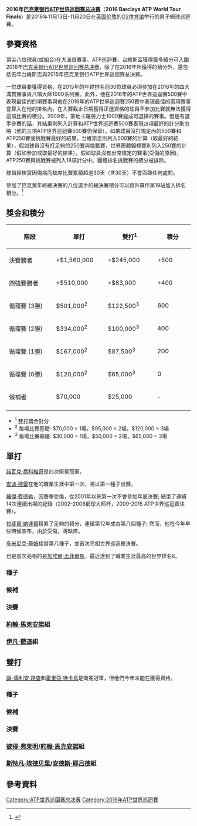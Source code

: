 {{noteTA
|G1=tennis
}}
{{TennisEventInfo|2016|ATP世界巡回赛总决赛|
| date=11月13日至20日
| edition=第47届(单打) / 第42届 (双打)
| Category=ATP世界巡回赛总决赛
|prize_money=$7,000,000
|surface=室內 / 硬地
|venue = [[O2體育館|O2體育館]]
|location= {{flagicon|UK}} [[伦敦|伦敦]]
|champs= {{flagicon|GBR}} [[安迪·穆雷|安迪·穆雷]]
|champd= {{flagicon|FIN}} [[亨利·孔蒂寧|亨利·孔蒂寧]] / {{flagicon|AUS}} [[約翰·皮爾斯|約翰·皮爾斯]]
}}
'''2016年[[巴克莱银行|巴克莱银行]][[ATP世界巡回赛总决赛|ATP世界巡回赛总决赛]]'''（'''2016 Barclays ATP World Tour Finals'''）是2016年11月13日-11月20日在[[英国|英国]][[伦敦|伦敦]]的[[O2体育馆|O2体育馆]]举行的男子網球巡迴賽。

==參賽資格==
頂尖八位球員(或組合)在大滿貫賽事、ATP巡迴賽、台維斯盃獲得最多績分可入圍2016年[[巴克莱银行|巴克莱银行]][[ATP世界巡回赛总决赛|ATP世界巡回赛总决赛]]，除了在2016年所獲得的積分外，還包括去年台維斯盃與2015年巴克莱银行ATP世界巡回赛总决赛。

一位球員要獲得資格，在2015年的年終排名前30位球員必須參加在2016年的四大滿貫賽事與八項大師1000系列賽。此外，他在2016年的ATP世界巡迴賽500賽中表現最佳的四項賽事與他在2016年的ATP世界巡迴賽250賽中表現最佳的兩項賽事會算入在他的排名內。在入賽截止日期獲得正選資格的球員不參加比賽就無法獲得這項比賽的積分。2009年，蒙地卡羅勞力士1000賽變成可選擇的賽事。但是有選手參賽的話，其結果則列入計算和ATP世界巡迴賽500賽表現四項最好的計分則忽略（他的三項ATP世界巡迴賽500賽仍保留）。如果球員沒打規定內的500賽和ATP250賽或挑戰賽最好的結果，台維斯盃則列入500賽的計算（取最好的結果），假如球員沒有打足夠的250賽與挑戰賽，世界團體錦標賽則列入250賽的計算（假如參加或取最好的結果）。假如球員沒有出席規定的賽事(受傷的原因)，ATP250賽與挑戰賽被列入18項計分中。團體排名挑戰賽的績分被排除。

球員經核實因傷病而缺席比賽累積超過30天（含30天）不會面臨任何處罰。

參加了巴克萊年終總決賽的八位選手的總決賽積分可以額外算作第19站加入排名積分。<ref>{{Cite web |work=ATP World Tour |title=Rankings-FAQ |url=http://www.atpworldtour.com/Rankings/Rankings-FAQ.aspx |accessdate=2016-11-13 |archive-date=2013-07-13 |archive-url=https://www.webcitation.org/6I5Cp3Dk5?url=http://www.atpworldtour.com/Rankings/Rankings-FAQ.aspx |dead-url=no }}</ref>

==獎金和積分==
{| class="wikitable"
|- bgcolor="#d1e4fd"
!width="170"|階段
!width="140"|單打
!width="140"|雙打<sup>1</sup>
!width="110"|積分
|- align="center"
|決賽勝者|| +$1,560,000 || +$245,000 || +500
|- align="center"
|四強賽勝者|| +$510,000 || +$83,000 || +400
|- align="center"
|循環賽 (3勝) || $501,000<sup>2</sup> || $122,500<sup>3</sup> ||600
|- align="center"
|循環賽 (2勝) || $334,000<sup>2</sup> || $100,000<sup>3</sup> || 400
|- align="center"
|循環賽 (1勝) || $167,000<sup>2</sup> || $87,500<sup>3</sup> || 200
|- align="center"
|循環賽 (0勝) || $120,000<sup>2</sup> || $65,000<sup>3</sup> || 0
|- align="center"
|候補者  || $70,000 || $25,000 || –
|-
|}
*<sup>1</sup> 雙打獎金對分
*<sup>2</sup> 每場比賽基礎: $70,000 = 1場，$95,000 = 2場，$120,000 = 3場
*<sup>3</sup> 每場比賽基礎: $30,000 = 1場，$50,000 = 2場，$65,000 = 3場

==單打==
[[諾瓦克·喬科維奇|諾瓦克·喬科維奇]]是四次衛冕冠軍。

[[安迪·穆雷|安迪·穆雷]]在他的職業生涯中第一次，將以第一種子出賽。

[[羅傑·費德勒|羅傑·費德勒]]，因賽季受傷，從2001年以來第一次不會參加年底決賽; 結束了連續14次連續出場的紀錄（2002-2008網球大師杯，2009-2015 ATP世界巡迴賽決賽）。

[[拉斐爾·納達爾|拉斐爾·納達爾]]積累了足夠的積分，連續第12年成為第八個種子; 然而，他在今年早些時候宣布，由於受傷，將缺席。
 
[[多米尼克·蒂姆|多米尼克·蒂姆]]接替第八種子，並首次亮相世界巡迴賽決賽。
 
也是首次亮相的是[[加埃爾·孟菲爾斯|加埃爾·孟菲爾斯]]，最近達到了職業生涯最高的世界排名6。
===種子===
{{columns-list|2|
# {{flagicon|GBR}} '''[[安迪·穆雷|安迪·穆雷]](冠軍)
# {{flagicon|SRB}} [[諾瓦克·喬科維奇|諾瓦克·喬科維奇]]''(亞軍)
# {{flagicon|SUI}} [[斯坦·瓦林卡|斯坦·瓦林卡]]''(小組賽)''
# {{flagicon|CAN}} [[米洛斯·拉奧尼奇|米洛斯·拉奧尼奇]]''(半決賽)''
# {{flagicon|JPN}} [[錦織圭|錦織圭]]''(半決賽)''
# {{flagicon|FRA}} [[加埃爾·孟菲爾斯|加埃爾·孟菲爾斯]]''(小組賽,由於受傷退出)''
# {{flagicon|CRO}} [[馬林·契利奇|馬林·契利奇]]''(小組賽)''
# {{flagicon|AUT}} [[多米尼克·蒂姆|多米尼克·蒂姆]]''(小組賽)''
}}

===候補===
{{columns-list|2|
# {{flagicon|BEL}} [[大衛·戈芬|大衛·戈芬]]''(替補[[加埃爾·孟菲爾斯|加埃爾·孟菲爾斯]], 小組賽)''
# {{flagicon|ESP}} [[羅伯托·包蒂斯塔·阿古特|羅伯托·包蒂斯塔·阿古特]] ''(未出賽)
}}

===決賽===
{{4TeamBracket-Tennis3-v2
| RD1=半決賽
| RD2=決賽

| team width = 200

| RD1-seed1=1
| RD1-team1='''{{flagicon|GBR}} [[安迪·穆雷|安迪·穆雷]]'''
| RD1-score1-1=5
| RD1-score1-2='''7<sup>7</sup>'''
| RD1-score1-3='''7<sup>11</sup>'''
| RD1-seed2=4
| RD1-team2={{flagicon|CAN}} [[米洛斯·拉奧尼奇|米洛斯·拉奧尼奇]]
| RD1-score2-1='''7'''
| RD1-score2-2=6<sup>5</sup>
| RD1-score2-3=6<sup>9</sup><ref>{{citeweb|url=https://www.theguardian.com/sport/live/2016/nov/19/andy-murray-v-milos-raonic-atp-world-tour-finals-live|title=Andy Murray v Milos Raonic: ATP World Tour Finals – as it happened|date=19 November 2016|work=Guardian|accessdate=21 November 2016|archive-date=2016-11-21|archive-url=https://web.archive.org/web/20161121095619/https://www.theguardian.com/sport/live/2016/nov/19/andy-murray-v-milos-raonic-atp-world-tour-finals-live|dead-url=no}}</ref>

| RD1-seed3=2
| RD1-team3='''{{flagicon|SRB}} [[諾瓦克·喬科維奇|諾瓦克·喬科維奇]]'''
| RD1-score3-1='''6'''
| RD1-score3-2='''6'''
| RD1-score3-3=
| RD1-seed4=5
| RD1-team4={{flagicon|JPN}} [[錦織圭|錦織圭]]
| RD1-score4-1=1
| RD1-score4-2=1<ref>{{citeweb|url=https://www.theguardian.com/sport/live/2016/nov/19/novak-djokovic-v-kei-nishikori-atp-world-tour-finals-live|title=Novak Djokovic v Kei Nishikori: ATP World Tour Finals – as it happened|date=19 November 2016|work=Guardian|accessdate=21 November 2016|archive-date=2016-11-21|archive-url=https://web.archive.org/web/20161121095614/https://www.theguardian.com/sport/live/2016/nov/19/novak-djokovic-v-kei-nishikori-atp-world-tour-finals-live|dead-url=no}}</ref>
| RD1-score4-3=

| RD2-seed1=1
| RD2-team1='''{{flagicon|GBR}} [[安迪·穆雷|安迪·穆雷]]
| RD2-score1-1='''6'''
| RD2-score1-2='''6
| RD2-score1-3=
| RD2-seed2=2
| RD2-team2={{flagicon|SRB}} [[諾瓦克·喬科維奇|諾瓦克·喬科維奇]]
| RD2-score2-1=3
| RD2-score2-2=4<ref>{{citeweb|url=https://www.theguardian.com/sport/live/2016/nov/20/andy-murray-v-novak-djokovic-atp-world-tour-finals-live|title=Andy Murray beats Novak Djokovic to win the ATP World Tour Finals – as it happened|date=20 November 2016|work=Guardian|accessdate=21 November 2016|archive-date=2016-11-21|archive-url=https://web.archive.org/web/20161121065215/https://www.theguardian.com/sport/live/2016/nov/20/andy-murray-v-novak-djokovic-atp-world-tour-finals-live|dead-url=no}}</ref>
| RD2-score2-3=
}}

===[[約翰·馬克安諾|約翰·馬克安諾]]組===
{{4TeamRR-TennisWide
|title-1=
|title-2=RR W–L
|title-3=Set W–L
|title-4=Game W–L
|title-5=Standings

|seed-1=1
|team-1-abbrev={{flagicon|GBR}} [[安迪·穆雷|安迪·穆雷]]
|team-1={{nowrap|{{flagicon|GBR}} [[安迪·穆雷|安迪·穆雷]]}}
|match-w/l-1='''3–0'''
|set-w/l-1='''6–1 (85.7%)'''
|game-w/l-1='''{{nowrap|42–26 (61.8%)}}'''
|standings-1='''1'''

|seed-2=3
|team-2-abbrev={{flagicon|SUI}} [[斯坦·瓦林卡|斯坦·瓦林卡]] 
|team-2={{nowrap|{{flagicon|SUI}} [[斯坦·瓦林卡|斯坦·瓦林卡]]}} 
|match-w/l-2=1–2 
|set-w/l-2=2–4 (33.3%)
|game-w/l-2={{nowrap|25–36 (41.0%)}}
|standings-2=3

|seed-3=5
|team-3-abbrev={{flagicon|JPN}} [[錦織圭|錦織圭]] 
|team-3={{nowrap|{{flagicon|JPN}} [[錦織圭|錦織圭]]}} 
|match-w/l-3='''1–2'''
|set-w/l-3='''4–4 (50.0%) '''
|game-w/l-3='''{{nowrap|38–38 (50.0%)}}'''
|standings-3='''2'''

|seed-4=7
|team-4-abbrev={{flagicon|CRO}} [[馬林·契利奇|馬林·契利奇]] 
|team-4={{nowrap|{{flagicon|CRO}} [[馬林·契利奇|馬林·契利奇]]}}  
|match-w/l-4=1–2
|set-w/l-4=2–5 (28.6%)  
|game-w/l-4={{nowrap|32–37 (46.4%)}}  
|standings-4=4

|color-row-1=|1v2='''6–4, 6–2|1v3='''6–7<sup>(9–11)</sup>, 6–4, 6–4'''<ref>{{citeweb|url=https://www.theguardian.com/sport/2016/nov/16/andy-murray-battles-past-kei-nishikori-atp-finals|title=Andy Murray battles past Kei Nishikori to stay on course at ATP finals|date=16 November 2016|work=Guardian|accessdate=16 November 2016|archive-date=2016-11-21|archive-url=https://web.archive.org/web/20161121095630/https://www.theguardian.com/sport/2016/nov/16/andy-murray-battles-past-kei-nishikori-atp-finals|dead-url=no}}</ref>|1v4='''6–3, 6–2'''<ref>{{citeweb|url=https://www.theguardian.com/sport/2016/nov/14/andy-murray-marin-cilic-atp-world-tour-finals-02|title=Andy Murray blasts past Marin Cilic at start of ATP World Tour Finals|date=14 November 2016|work=Guardian|accessdate=15 November 2016|archive-date=2016-11-21|archive-url=https://web.archive.org/web/20161121095643/https://www.theguardian.com/sport/2016/nov/14/andy-murray-marin-cilic-atp-world-tour-finals-02|dead-url=no}}</ref>
|color-row-2=|2v1=4–6, 2–6|2v3=2–6, 3–6  |2v4='''7–6<sup>(7–3)</sup>, 7–6<sup>(7–3)</sup>'''<ref>{{citeweb|url=http://www.dailymail.co.uk/sport/tennis/article-3943552/Stan-Wawrinka-overcomes-Marin-Cilic-straight-sets-ATP-World-Tour-Finals-semi-final-hopes-alive.html|title=Stan Wawrinka overcomes Marin Cilic in straight sets at ATP World Tour Finals to set up crunch clash with world No 1 Andy Murray|date=16 November 2016|work=Daily Mail|accessdate=18 November 2016|archive-date=2016-11-20|archive-url=https://web.archive.org/web/20161120125731/http://www.dailymail.co.uk/sport/tennis/article-3943552/Stan-Wawrinka-overcomes-Marin-Cilic-straight-sets-ATP-World-Tour-Finals-semi-final-hopes-alive.html|dead-url=no}}</ref>
|color-row-3=|3v1=7–6<sup>(11–9)</sup>, 4–6, 4–6|3v2='''6–2, 6–3'''<ref>{{citeweb|url=https://www.theguardian.com/sport/2016/nov/14/kei-nishikori-stan-wawrinka-atp-world-tour-finals|title=Kei Nishikori beats Stan Wawrinka in ATP World Tour Finals opener|date=14 November 2016|work=Guardian|accessdate=15 November 2016|archive-date=2016-11-21|archive-url=https://web.archive.org/web/20161121095646/https://www.theguardian.com/sport/2016/nov/14/kei-nishikori-stan-wawrinka-atp-world-tour-finals|dead-url=no}}</ref>|3v4=6–3, 2–6, 3–6
|color-row-4=|4v1=3–6, 2–6 |4v2=6–7<sup>(3–7)</sup>, 6–7<sup>(3–7)</sup> |4v3='''3–6, 6–2, 6–3'''
}}

===[[伊凡·藍道|伊凡·藍道]]組===
{{4TeamRR-TennisWide
|title-1=
|title-2=RR W–L
|title-3=Set W–L
|title-4=Game W–L
|title-5=Standings

|seed-1=2
|team-1-abbrev='''{{flagicon|SRB}} [[諾瓦克·喬科維奇|諾瓦克·喬科維奇]]'''
|team-1='''{{nowrap|{{flagicon|SRB}} [[諾瓦克·喬科維奇|諾瓦克·喬科維奇]]}}'''
|match-w/l-1='''3–0 '''
|set-w/l-1='''6–1 (85.7%)'''
|game-w/l-1='''{{nowrap|44–24 (64.7%)}}'''
|standings-1='''1'''

|seed-2=4
|team-2-abbrev='''{{flagicon|CAN}} [[米洛斯·拉奧尼奇|米洛斯·拉奧尼奇]]'''
|team-2='''{{nowrap|{{flagicon|CAN}} [[米洛斯·拉奧尼奇|米洛斯·拉奧尼奇]]}}'''
|match-w/l-2='''2–1 '''
|set-w/l-2='''4–2 (66.7%)'''
|game-w/l-2='''{{nowrap|37–30 (55.2%)}}'''
|standings-2='''2'''

|seed-3=<span style="color:gray">6</span><br />9
|team-3-abbrev={{flagicon|FRA}} [[加埃爾·孟菲爾斯|<span style="color:gray">孟菲爾斯</span>]]<br />{{flagicon|BEL}} [[大衛·戈芬|大衛·戈芬]]
|team-3={{nowrap|{{flagicon|FRA}} [[加埃爾·孟菲爾斯|<span style="color:gray">加埃爾·孟菲爾斯</span>]]}}<br />{{flagicon|BEL}} [[大衛·戈芬|大衛·戈芬]]
|match-w/l-3=<span style="color:gray">0–2</span><br />0–1
|set-w/l-3=<span style="color:gray">1–4 (20.0%)</span><br />{{nowrap|0–2 (0%)}}
|game-w/l-3=<span style="color:gray">{{nowrap|20–25 (44.4%)}}</span><br />3–12 (20.0%)
|standings-3=<span style="color:gray">X</span><br />4

|seed-4=8
|team-4-abbrev={{flagicon|AUT}} [[多米尼克·蒂姆|多米尼克·蒂姆]]
|team-4={{nowrap|{{flagicon|AUT}} [[多米尼克·蒂姆|多米尼克·蒂姆]]}}
|match-w/l-4=1–2
|set-w/l-4=3–5 (37.5%)
|game-w/l-4={{nowrap|31–44 (41.3%)}}
|standings-4=3

|color-row-1=|1v2='''7–6<sup>(8–6)</sup>, 7–6<sup>(7–5)</sup><ref>{{citeweb|url=https://www.theguardian.com/sport/2016/nov/16/novak-djokovic-milos-raonic-atp-world-tour-finals/|title=Novak Djokovic finds a way to edge past Milos Raonic yet again|date=16 November 2016|work=Guardian|accessdate=16 November 2016|archive-date=2016-11-21|archive-url=https://web.archive.org/web/20161121095633/https://www.theguardian.com/sport/2016/nov/16/novak-djokovic-milos-raonic-atp-world-tour-finals|dead-url=no}}</ref>|1v3='''6–1, 6–2'''<ref>{{citeweb|url=https://www.theguardian.com/sport/2016/nov/17/novak-djokovic-beats-david-goffin-atp-world-tour-finals-tennis|title=Novak Djokovic gives David Goffin quick £144,000 payday|date=17 November 2016|work=Guardian|accessdate=18 November 2016|archive-date=2016-11-21|archive-url=https://web.archive.org/web/20161121095626/https://www.theguardian.com/sport/2016/nov/17/novak-djokovic-beats-david-goffin-atp-world-tour-finals-tennis|dead-url=no}}</ref><br /><small>''([[大衛·戈芬|大衛·戈芬]])''</small> |1v4={{nowrap|'''6–7<sup>(10–12)</sup>, 6–0, 6–2}}<ref>{{citeweb|url=http://www.telegraph.co.uk/tennis/2016/11/13/novak-djokovic-vs-dominic-thiem-atp-world-tour-finals-live/|title=Novak Djokovic recovers from losing first set to beat Dominic Thiem in ATP World Tour Finals opener|date=13 November 2016|work=Telegraph|accessdate=15 November 2016|archive-date=2016-11-21|archive-url=https://web.archive.org/web/20161121140702/http://www.telegraph.co.uk/tennis/2016/11/13/novak-djokovic-vs-dominic-thiem-atp-world-tour-finals-live/|dead-url=no}}</ref>
|color-row-2=|2v1=6–7<sup>(6–8)</sup>, 6–7<sup>(5–7)</sup> |2v3='''6–3, 6–4'''<ref>{{citeweb|url=http://www.dailymail.co.uk/sport/tennis/article-3932872/Milos-Raonic-shrugs-injury-concerns-defeat-Gael-Monfils-ATP-World-Tour-Finals.html|title=Milos Raonic shrugs off injury concerns to defeat Gael Monfils in the ATP World Tour Finals|date=13 November 2016|work=Daily Mail|accessdate=15 November 2016|archive-date=2016-11-15|archive-url=https://web.archive.org/web/20161115195406/http://www.dailymail.co.uk/sport/tennis/article-3932872/Milos-Raonic-shrugs-injury-concerns-defeat-Gael-Monfils-ATP-World-Tour-Finals.html|dead-url=no}}</ref><br /><small>''([[加埃爾·孟菲爾斯|加埃爾·孟菲爾斯]])''</small>|2v4='''7–6<sup>(7–5)</sup>, 6–3'''<ref>{{citeweb|url=http://www.dailymail.co.uk/sport/tennis/article-3947448/Milos-Raonic-defeats-Dominic-Thiem-7-6-6-3-ATP-World-Tour-Finals-clash.html|title=Milos Raonic defeats Dominic Thiem 7-6, 6-3 at the O2 Arena to reach ATP World Tour Finals last-four|date=17 November 2016|work=Daily Mail|accessdate=18 November 2016|archive-date=2016-11-20|archive-url=https://web.archive.org/web/20161120125652/http://www.dailymail.co.uk/sport/tennis/article-3947448/Milos-Raonic-defeats-Dominic-Thiem-7-6-6-3-ATP-World-Tour-Finals-clash.html|dead-url=no}}</ref>
|color-row-3=|3v1=<small>''([[大衛·戈芬|大衛·戈芬]])''</small><br />1–6, 2–6|3v2=3–6, 4–6<br /><small>''([[加埃爾·孟菲爾斯|加埃爾·孟菲爾斯]])''</small>|3v4=3–6, 6–1, 4–6<br /><small>''([[加埃爾·孟菲爾斯|加埃爾·孟菲爾斯]])''</small>
|color-row-4=|4v1=7–6<sup>(12–10)</sup>, 0–6, 2–6 |4v2=6–7<sup>(5–7)</sup>, 3–6 |4v3='''6–3, 1–6, 6–4'''<ref>{{citeweb|url=https://www.theguardian.com/sport/2016/nov/15/dominic-thiem-gael-monfils-atp-world-tour-finals/|title=Dominic Thiem gives glimpse of future in victory over Gaël Monfils|date=15 November 2016|work=Guardian|accessdate=16 November 2016|archive-date=2016-11-21|archive-url=https://web.archive.org/web/20161121095639/https://www.theguardian.com/sport/2016/nov/15/dominic-thiem-gael-monfils-atp-world-tour-finals|dead-url=no}}</ref><br /><small>''([[加埃爾·孟菲爾斯|加埃爾·孟菲爾斯]])''</small>
}}

==雙打==
[[讓-儒利安·路查|讓-儒利安·路查]]和[[霍里亞·特卡烏|霍里亞·特卡烏]]是衛冕冠軍，但他們今年未能在獲得資格。
===種子===
{{columns-list|2|
# {{flagicon|FRA}}[[皮埃爾-雨果·赫伯特|皮埃爾-雨果·赫伯特]] / {{flagicon|FRA}} [[尼古拉·馬俞|尼古拉·馬俞]]''(小組賽)''
# {{flagicon|GBR}} [[傑米·穆雷|傑米·穆雷]] / {{flagicon|BRA}} [[布魯諾·蘇雷斯|布魯諾·蘇雷斯]]''(半決賽)''
# {{flagicon|USA}}[[鲍勃·布赖恩|鲍勃·布赖恩]] / {{flagicon|USA}} [[麥克·布萊恩|麥克·布萊恩]]''(半決賽)''
# {{flagicon|ESP}} [[費利西亞諾·洛佩斯|費利西亞諾·洛佩斯]] / {{flagicon|ESP}} [[馬克·洛佩斯|馬克·洛佩斯]]''(小組賽)''
# {{flagicon|FIN}}'''[[亨利·孔蒂寧|亨利·孔蒂寧]] / {{flagicon|AUS}} [[約翰·皮爾斯|約翰·皮爾斯]](冠軍)
# {{flagicon|CRO}} [[伊萬·多迪格|伊萬·多迪格]] / {{flagicon|BRA}} [[馬塞洛·梅洛|馬塞洛·梅洛]]''(小組賽)''
# {{flagicon|RSA}} [[Raven_Klaasen|Raven Klaasen]] / {{flagicon|USA}} [[拉傑夫·拉姆|拉傑夫·拉姆]]''(亞軍)
# {{flagicon|PHI}}[[崔特·康拉德·休伊|崔特·康拉德·休伊]] / {{flagicon|BLR}} [[馬克斯·米爾內|馬克斯·米爾內]]''(小組賽)''
}}
===候補===
{{columns-list|2|
# {{flagicon|COL}} [[胡安·塞巴斯蒂安·卡瓦尔|胡安·塞巴斯蒂安·卡瓦尔]] / {{flagicon|COL}} [[罗伯特·法拉赫|罗伯特·法拉赫]] ''(未出賽)
}}
===決賽===
{{4TeamBracket-Tennis3-v2
| RD1=半決賽
| RD2=決賽

| team width = 175

| RD1-seed1=5
| RD1-team1='''{{flagicon|FIN}} [[亨利·孔蒂寧|亨利·孔蒂寧]]<br> {{flagicon|AUS}} [[約翰·皮爾斯|約翰·皮爾斯]]'''
| RD1-score1-1='''7<sup>7</sup>'''
| RD1-score1-2='''6'''
| RD1-score1-3=
| RD1-seed2=3
| RD1-team2={{flagicon|USA}} [[鲍勃·布赖恩|鲍勃·布赖恩]]<br> {{flagicon|USA}} [[麥克·布萊恩|麥克·布萊恩]] 
| RD1-score2-1=6<sup>2</sup>
| RD1-score2-2=4
| RD1-score2-3=

| RD1-seed3=2
| RD1-team3={{flagicon|GBR}} [[傑米·穆雷|傑米·穆雷]]<br> {{flagicon|BRA}} [[布魯諾·蘇雷斯|布魯諾·蘇雷斯]]
| RD1-score3-1=1
| RD1-score3-2=4
| RD1-score3-3=
| RD1-seed4=7
| RD1-team4='''{{flagicon|RSA}} [[Raven_Klaasen|Raven Klaasen]] <br /> {{flagicon|USA}} [[拉傑夫·拉姆|拉傑夫·拉姆]] 
| RD1-score4-1='''6'''
| RD1-score4-2='''6
| RD1-score4-3=

| RD2-seed1=5
| RD2-team1='''{{flagicon|FIN}} [[亨利·孔蒂寧|亨利·孔蒂寧]]<br> {{flagicon|AUS}} [[約翰·皮爾斯|約翰·皮爾斯]]
| RD2-score1-1=2
| RD2-score1-2='''6'''
| RD2-score1-3='''[10]
| RD2-seed2=7
| RD2-team2={{flagicon|RSA}} [[Raven_Klaasen|Raven Klaasen]] <br /> {{flagicon|USA}} [[拉傑夫·拉姆|拉傑夫·拉姆]]  
| RD2-score2-1='''6'''
| RD2-score2-2=1
| RD2-score2-3=[8]
}}

===[[彼得·弗莱明|彼得·弗莱明]]/[[約翰·馬克安諾|約翰·馬克安諾]]組===
{{4TeamRR-TennisWide
|title-1=
|title-2=RR W–L
|title-3=Set W–L
|title-4=Game W–L
|title-5=Standings

|seed-1=1
|team-1-abbrev={{flagicon|FRA}} [[皮埃爾-雨果·赫伯特|皮埃爾-雨果·赫伯特]]<br>{{flagicon|FRA}} [[尼古拉·馬俞|尼古拉·馬俞]]
|team-1={{nowrap|{{flagicon|FRA}} [[皮埃爾-雨果·赫伯特|皮埃爾-雨果·赫伯特]]}}<br>{{flagicon|FRA}} [[尼古拉·馬俞|尼古拉·馬俞]]
|match-w/l-1=0–3
|set-w/l-1=2–6 (25%)
|game-w/l-1=32–39 (45%)
|standings-1=4

|seed-2=4
|team-2-abbrev={{flagicon|ESP}} [[費利西亞諾·洛佩斯|費利西亞諾·洛佩斯]]<br>{{flagicon|ESP}} [[馬克·洛佩斯|馬克·洛佩斯]] 
|team-2={{flagicon|ESP}} [[費利西亞諾·洛佩斯|費利西亞諾·洛佩斯]]<br>{{flagicon|ESP}} [[馬克·洛佩斯|馬克·洛佩斯]] 
|match-w/l-2=1–2
|set-w/l-2=2–5 (29%)
|game-w/l-2=31–38 (45%)
|standings-2=3

|seed-3=5
|team-3-abbrev='''{{flagicon|FIN}} [[亨利·孔蒂寧|亨利·孔蒂寧]]<br>{{flagicon|AUS}} [[約翰·皮爾斯|約翰·皮爾斯]]
|team-3='''{{flagicon|FIN}} [[亨利·孔蒂寧|亨利·孔蒂寧]]<br>{{flagicon|AUS}} [[約翰·皮爾斯|約翰·皮爾斯]]  
|match-w/l-3='''3–0
|set-w/l-3='''6–1 (86%)
|game-w/l-3='''38–27 (58%)
|standings-3='''1

|seed-4=7
|team-4-abbrev='''{{flagicon|RSA}} [[Raven_Klaasen|Klaasen]]<br>{{flagicon|USA}} [[拉傑夫·拉姆|拉傑夫·拉姆]] 
|team-4='''{{flagicon|RSA}} [[Raven_Klaasen|Raven Klaasen]]<br>{{flagicon|USA}} [[拉傑夫·拉姆|拉傑夫·拉姆]]   
|match-w/l-4='''2–1
|set-w/l-4='''4–2 (67%)
|game-w/l-4='''33–30 (52%)
|standings-4='''2

|color-row-1=|1v2=5–7, 7–5, [8–10] |1v3=7–6<sup>(7–5)</sup>, 4–6, [4–10] |1v4=5–7, 4–6
|color-row-2=|2v1='''7–5, 5–7, [10–8] |2v3=3–6, 6–7<sup>(7–9)</sup> |2v4=3–6, 6–7<sup>(8–10)</sup>
|color-row-3=|3v1='''6–7<sup>(5–7)</sup>, 6–4, [10–4] |3v2='''6–3, 7–6<sup>(9–7)</sup>''' |3v4='''6–3, 6–4'''
|color-row-4=|4v1='''7–5, 6–4''' |4v2='''6–3, 7–6<sup>(10–8)</sup> |4v3=3–6, 4–6
}}
===[[斯特凡·埃德贝里|斯特凡·埃德贝里]]/[[安德斯·耶吕德|安德斯·耶吕德]]組===
{{4TeamRR-TennisWide
|title-1=
|title-2=RR W–L
|title-3=Set W–L
|title-4=Game W–L
|title-5=Standings

|seed-1=2
|team-1-abbrev='''{{flagicon|GBR}} [[傑米·穆雷|傑米·穆雷]]<br>{{flagicon|BRA}} [[布魯諾·蘇雷斯|布魯諾·蘇雷斯]]
|team-1='''{{flagicon|GBR}} [[傑米·穆雷|傑米·穆雷]]<br>{{flagicon|BRA}} [[布魯諾·蘇雷斯|布魯諾·蘇雷斯]]
|match-w/l-1='''3–0
|set-w/l-1='''6–1 (86%)
|game-w/l-1='''35–25 (58%)
|standings-1='''1

|seed-2=3
|team-2-abbrev='''{{flagicon|USA}} [[鲍勃·布赖恩|鲍勃·布赖恩]]<br>{{flagicon|USA}} [[麥克·布萊恩|麥克·布萊恩]] 
|team-2='''{{flagicon|USA}} [[鲍勃·布赖恩|鲍勃·布赖恩]]<br>{{flagicon|USA}} [[麥克·布萊恩|麥克·布萊恩]]
|match-w/l-2='''2–1
|set-w/l-2='''4–2 (67%)
|game-w/l-2='''32–26 (55%)
|standings-2='''2

|seed-3=6
|team-3-abbrev={{flagicon|CRO}} [[伊萬·多迪格|伊萬·多迪格]]<br>{{flagicon|BRA}} [[馬塞洛·梅洛|馬塞洛·梅洛]] 
|team-3={{flagicon|CRO}} [[伊萬·多迪格|伊萬·多迪格]]<br>{{flagicon|BRA}} [[馬塞洛·梅洛|馬塞洛·梅洛]]
|match-w/l-3=1–2
|set-w/l-3=3–4 (43%)
|game-w/l-3=28–32 (47%)
|standings-3=3

|seed-4=8
|team-4-abbrev={{flagicon|PHI}} [[崔特·康拉德·休伊|崔特·康拉德·休伊]]<br>{{flagicon|BLR}} [[馬克斯·米爾內|馬克斯·米爾內]]  
|team-4={{flagicon|PHI}} [[崔特·康拉德·休伊|崔特·康拉德·休伊]]<br>{{flagicon|BLR}} [[馬克斯·米爾內|馬克斯·米爾內]] 
|match-w/l-4=0–3
|set-w/l-4=0–6 (0%)
|game-w/l-4=26–38 (41%)
|standings-4=4

|color-row-1=|1v2='''6–3, 6–4|1v3='''6–3, 3–6, [10–6] |1v4='''6–4, 7–5
|color-row-2=|2v1=3–6, 4–6 |2v3='''7–6<sup>(7–3)</sup>, 6–0''' |2v4= '''6–4, 6–4'''  
|color-row-3=|3v1=3–6, 6–3, [6–10] |3v2=6–7<sup>(3–7)</sup>, 0–6 |3v4='''7–5, 6–4
|color-row-4=|4v1=4–6, 5–7 |4v2=4–6, 4–6 |4v3=5–7, 4–6 
}}

== 參考資料 ==
{{reflist}}

{{ATP世界巡回赛总决赛}}

[[Category:ATP世界巡回赛总决赛|Category:ATP世界巡回赛总决赛]]
[[Category:2016年ATP世界巡迴賽|Category:2016年ATP世界巡迴賽]]